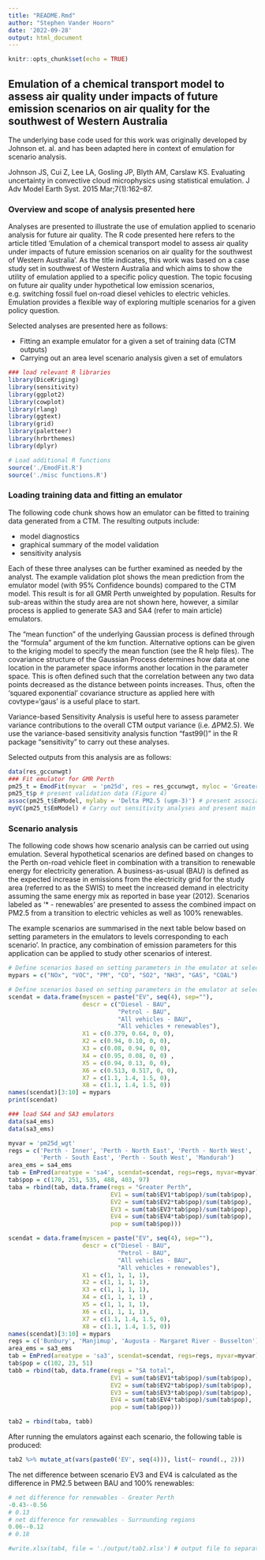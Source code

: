 ```yaml
---
title: "README.Rmd"
author: "Stephen Vander Hoorn"
date: '2022-09-28'
output: html_document
---
```


```r
knitr::opts_chunk$set(echo = TRUE)
```

## Emulation of a chemical transport model to assess air quality under impacts of future emission scenarios on air quality for the southwest of Western Australia

The underlying base code used for this work was originally developed by Johnson et. al. and has been adapted here in context of emulation for scenario analysis.

Johnson JS, Cui Z, Lee LA, Gosling JP, Blyth AM, Carslaw KS. Evaluating uncertainty in convective cloud microphysics using statistical emulation. J Adv Model Earth Syst. 2015 Mar;7(1):162–87. 

### Overview and scope of analysis presented here

Analyses are presented to illustrate the use of emulation applied to scenario analysis for future air quality. The R code presented here refers to the article titled 'Emulation of a chemical transport model to assess air quality under impacts of future emission scenarios on air quality for the southwest of Western Australia'. As the title indicates, this work was based on a case study set in southwest of Western Australia and which aims to show the utility of emulation applied to a specific policy question. The topic focusing on future air quality under hypothetical low emission scenarios, e.g. switching fossil fuel on-road diesel vehicles to electric vehicles. Emulation provides a flexible way of exploring multiple scenarios for a given policy question. 

Selected analyses are presented here as follows:

* Fitting an example emulator for a given a set of training data (CTM outputs)
* Carrying out an area level scenario analysis given a set of emulators


```r
### load relevant R libraries
library(DiceKriging)
library(sensitivity)
library(ggplot2)
library(cowplot)
library(rlang)
library(ggtext)
library(grid)
library(paletteer)
library(hrbrthemes)
library(dplyr)

# Load additional R functions
source('./EmodFit.R')
source('./misc functions.R')
```

### Loading training data and fitting an emulator

The following code chunk shows how an emulator can be fitted to training data generated from a CTM. The resulting outputs include:

* model diagnostics
* graphical summary of the model validation 
* sensitivity analysis

Each of these three analyses can be further examined as needed by the analyst. The example validation plot shows the mean prediction from the emulator model (with 95% Confidence bounds) compared to the CTM model. This result is for all GMR Perth unweighted by population. Results for sub-areas within the study area are not shown here, however, a similar process is applied to generate SA3 and SA4 (refer to main article) emulators.

The "mean function" of the underlying Gaussian process is defined through the "formula" argument of the km function. Alternative options can be given to the kriging model to specify the mean function (see the R help files). The covariance structure of the Gaussian Process determines how data at one location in the parameter space informs another location in the parameter space. This is often defined such that the correlation between any two data points decreased as the distance between points increases. Thus, often the 'squared exponential' covariance structure as applied here with covtype='gaus' is a useful place to start.

Variance-based Sensitivity Analysis is useful here to assess parameter variance contributions to the overall CTM output variance (i.e. $\Delta$PM2.5). We use the variance-based sensitivity analysis function "fast99()" in the R package "sensitivity" to carry out these analyses.

Selected outputs from this analysis are as follows:


```r
data(res_gccunwgt)
### Fit emulator for GMR Perth
pm25_t = EmodFit(myvar  = 'pm25d', res = res_gccunwgt, myloc = 'Greater Perth', areaType = 'GCC_NAME16', molconv = 1)
pm25_t$p # present validation data (Figure 4)  
assoc(pm25_t$EmModel, mylaby = 'Delta PM2.5 (ugm-3)') # present associations (Figure 5)
myVC(pm25_t$EmModel) # Carry out sensitivity analyses and present main effects and interactions
```

### Scenario analysis

The following code shows how scenario analysis can be carried out using emulation. Several hypothetical scenarios are defined based on changes to the Perth on-road vehicle fleet in combination with a transition to renewable energy for electricity generation. A business-as-usual (BAU) is defined as the expected increase in emissions from the electricity grid for the study area (referred to as the SWIS) to meet the increased demand in electricity assuming the same energy mix as reported in base year (2012). Scenarios labeled as '* - renewables' are presented to assess the combined impact on PM2.5 from a transition to electric vehicles as well as 100% renewables. 

The example scenarios are summarised in the next table below based on setting parameters in the emulators to levels corresponding to each scenario'. In practice, any combination of emission parameters for this application can be applied to study other scenarios of interest.

```r
# Define scenarios based on setting parameters in the emulator at selected levels
mypars = c("NOx", "VOC", "PM", "CO", "SO2", "NH3", "GAS", "COAL")

# Define scenarios based on setting parameters in the emulator at selected levels
scendat = data.frame(myscen = paste("EV", seq(4), sep=""),
                     descr = c("Diesel - BAU",
                               "Petrol - BAU",
                               "All vehicles - BAU",
                               "All vehicles + renewables"),
                     X1 = c(0.379, 0.64, 0, 0),
                     X2 = c(0.94, 0.10, 0, 0),
                     X3 = c(0.08, 0.94, 0, 0),
                     X4 = c(0.95, 0.08, 0, 0) ,
                     X5 = c(0.94, 0.13, 0, 0),
                     X6 = c(0.513, 0.517, 0, 0),
                     X7 = c(1.1, 1.4, 1.5, 0),
                     X8 = c(1.1, 1.4, 1.5, 0))
names(scendat)[3:10] = mypars
print(scendat)

### load SA4 and SA3 emulators
data(sa4_ems)
data(sa3_ems)

myvar = 'pm25d_wgt'
regs = c('Perth - Inner', 'Perth - North East', 'Perth - North West',
         'Perth - South East', 'Perth - South West', 'Mandurah')
area_ems = sa4_ems
tab = EmPred(areatype = 'sa4', scendat=scendat, regs=regs, myvar=myvar)
tab$pop = c(170, 251, 535, 488, 403, 97)
taba = rbind(tab, data.frame(regs = "Greater Perth",
                             EV1 = sum(tab$EV1*tab$pop)/sum(tab$pop),
                             EV2 = sum(tab$EV2*tab$pop)/sum(tab$pop),
                             EV3 = sum(tab$EV3*tab$pop)/sum(tab$pop),
                             EV4 = sum(tab$EV4*tab$pop)/sum(tab$pop),
                             pop = sum(tab$pop)))

scendat = data.frame(myscen = paste("EV", seq(4), sep=""),
                     descr = c("Diesel - BAU",
                               "Petrol - BAU",
                               "All vehicles - BAU",
                               "All vehicles + renewables"),
                     X1 = c(1, 1, 1, 1),
                     X2 = c(1, 1, 1, 1),
                     X3 = c(1, 1, 1, 1),
                     X4 = c(1, 1, 1, 1) ,
                     X5 = c(1, 1, 1, 1),
                     X6 = c(1, 1, 1, 1),
                     X7 = c(1.1, 1.4, 1.5, 0),
                     X8 = c(1.1, 1.4, 1.5, 0))
names(scendat)[3:10] = mypars
regs = c('Bunbury', 'Manjimup', 'Augusta - Margaret River - Busselton')
area_ems = sa3_ems
tab = EmPred(areatype = 'sa3', scendat=scendat, regs=regs, myvar=myvar)
tab$pop = c(102, 23, 51)
tabb = rbind(tab, data.frame(regs = "SA total", 
                             EV1 = sum(tab$EV1*tab$pop)/sum(tab$pop),
                             EV2 = sum(tab$EV2*tab$pop)/sum(tab$pop),
                             EV3 = sum(tab$EV3*tab$pop)/sum(tab$pop),
                             EV4 = sum(tab$EV4*tab$pop)/sum(tab$pop),
                             pop = sum(tab$pop)))

tab2 = rbind(taba, tabb)
```

After running the emulators against each scenario, the following table is produced:

```r
tab2 %>% mutate_at(vars(paste0('EV', seq(4))), list(~ round(., 2)))
```

The net difference between scenario EV3 and EV4 is calculated as the difference in PM2.5 between BAU and 100% renewables:

```r
# net difference for renewables - Greater Perth
-0.43--0.56
# 0.13
# net difference for renewables - Surrounding regions
0.06--0.12
# 0.18
```
```r
#write.xlsx(tab4, file = './output/tab2.xlsx') # output file to separate excel table
```

